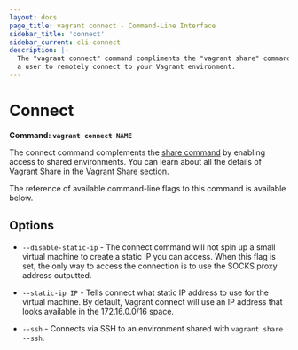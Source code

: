 ```yaml
---
layout: docs
page_title: vagrant connect - Command-Line Interface
sidebar_title: 'connect'
sidebar_current: cli-connect
description: |-
  The "vagrant connect" command compliments the "vagrant share" command to allow
  a user to remotely connect to your Vagrant environment.
---
```


# Connect

**Command: `vagrant connect NAME`**

The connect command complements the
[share command](/docs/cli/share) by enabling access to shared
environments. You can learn about all the details of Vagrant Share in the
[Vagrant Share section](/docs/share/).

The reference of available command-line flags to this command
is available below.

## Options

- `--disable-static-ip` - The connect command will not spin up a small
  virtual machine to create a static IP you can access. When this flag is
  set, the only way to access the connection is to use the SOCKS proxy
  address outputted.

- `--static-ip IP` - Tells connect what static IP address to use for the virtual
  machine. By default, Vagrant connect will use an IP address that looks
  available in the 172.16.0.0/16 space.

- `--ssh` - Connects via SSH to an environment shared with
  `vagrant share --ssh`.
